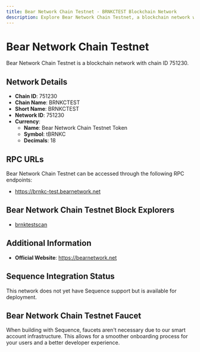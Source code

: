 ```yaml
--- 
title: Bear Network Chain Testnet - BRNKCTEST Blockchain Network
description: Explore Bear Network Chain Testnet, a blockchain network with chain ID 751230. Learn about its native currency, Bear Network Chain Testnet Token, and how to interact with the network.
---
```


# Bear Network Chain Testnet

Bear Network Chain Testnet is a blockchain network with chain ID 751230.

## Network Details

- **Chain ID**: 751230
- **Chain Name**: BRNKCTEST
- **Short Name**: BRNKCTEST
- **Network ID**: 751230
- **Currency**: 
  - **Name**: Bear Network Chain Testnet Token
  - **Symbol**: tBRNKC
  - **Decimals**: 18

## RPC URLs

Bear Network Chain Testnet can be accessed through the following RPC endpoints:

- https://brnkc-test.bearnetwork.net

## Bear Network Chain Testnet Block Explorers

- [brnktestscan](https://brnktest-scan.bearnetwork.net)

## Additional Information

- **Official Website**: https://bearnetwork.net

## Sequence Integration Status

This network does not yet have Sequence support but is available for deployment.

## Bear Network Chain Testnet Faucet

When building with Sequence, faucets aren't necessary due to our smart account infrastructure. This allows for a smoother onboarding process for your users and a better developer experience.
